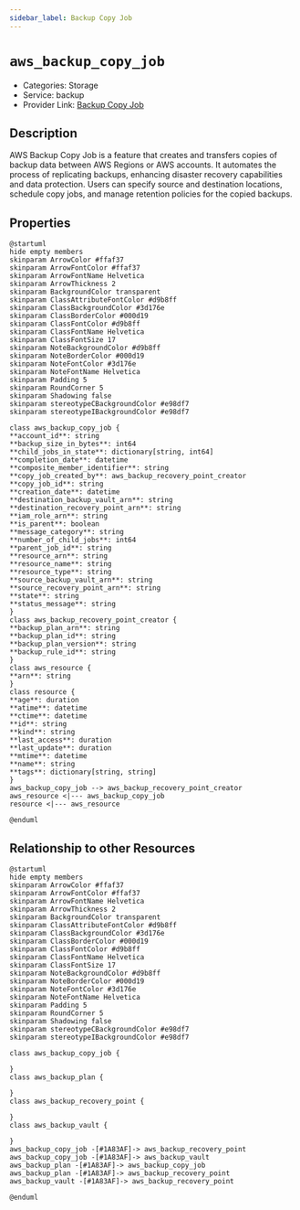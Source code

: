 ```yaml
---
sidebar_label: Backup Copy Job
---
```


# `aws_backup_copy_job`

- Categories: Storage
- Service: backup
- Provider Link: [Backup Copy Job](https://docs.aws.amazon.com/aws-backup/latest/devguide/backup-copy-job.html)

## Description

AWS Backup Copy Job is a feature that creates and transfers copies of backup data between AWS Regions or AWS accounts. It automates the process of replicating backups, enhancing disaster recovery capabilities and data protection. Users can specify source and destination locations, schedule copy jobs, and manage retention policies for the copied backups.

## Properties

<ZoomPanPinch>

```kroki imgType="plantuml" imgAlt="Diagram of Backup Copy Job data model"
@startuml
hide empty members
skinparam ArrowColor #ffaf37
skinparam ArrowFontColor #ffaf37
skinparam ArrowFontName Helvetica
skinparam ArrowThickness 2
skinparam BackgroundColor transparent
skinparam ClassAttributeFontColor #d9b8ff
skinparam ClassBackgroundColor #3d176e
skinparam ClassBorderColor #000d19
skinparam ClassFontColor #d9b8ff
skinparam ClassFontName Helvetica
skinparam ClassFontSize 17
skinparam NoteBackgroundColor #d9b8ff
skinparam NoteBorderColor #000d19
skinparam NoteFontColor #3d176e
skinparam NoteFontName Helvetica
skinparam Padding 5
skinparam RoundCorner 5
skinparam Shadowing false
skinparam stereotypeCBackgroundColor #e98df7
skinparam stereotypeIBackgroundColor #e98df7

class aws_backup_copy_job {
**account_id**: string
**backup_size_in_bytes**: int64
**child_jobs_in_state**: dictionary[string, int64]
**completion_date**: datetime
**composite_member_identifier**: string
**copy_job_created_by**: aws_backup_recovery_point_creator
**copy_job_id**: string
**creation_date**: datetime
**destination_backup_vault_arn**: string
**destination_recovery_point_arn**: string
**iam_role_arn**: string
**is_parent**: boolean
**message_category**: string
**number_of_child_jobs**: int64
**parent_job_id**: string
**resource_arn**: string
**resource_name**: string
**resource_type**: string
**source_backup_vault_arn**: string
**source_recovery_point_arn**: string
**state**: string
**status_message**: string
}
class aws_backup_recovery_point_creator {
**backup_plan_arn**: string
**backup_plan_id**: string
**backup_plan_version**: string
**backup_rule_id**: string
}
class aws_resource {
**arn**: string
}
class resource {
**age**: duration
**atime**: datetime
**ctime**: datetime
**id**: string
**kind**: string
**last_access**: duration
**last_update**: duration
**mtime**: datetime
**name**: string
**tags**: dictionary[string, string]
}
aws_backup_copy_job --> aws_backup_recovery_point_creator
aws_resource <|--- aws_backup_copy_job
resource <|--- aws_resource

@enduml
```

</ZoomPanPinch>

## Relationship to other Resources

<ZoomPanPinch>

```kroki imgType="plantuml" imgAlt="Diagram of Backup Copy Job resource relationships"
@startuml
hide empty members
skinparam ArrowColor #ffaf37
skinparam ArrowFontColor #ffaf37
skinparam ArrowFontName Helvetica
skinparam ArrowThickness 2
skinparam BackgroundColor transparent
skinparam ClassAttributeFontColor #d9b8ff
skinparam ClassBackgroundColor #3d176e
skinparam ClassBorderColor #000d19
skinparam ClassFontColor #d9b8ff
skinparam ClassFontName Helvetica
skinparam ClassFontSize 17
skinparam NoteBackgroundColor #d9b8ff
skinparam NoteBorderColor #000d19
skinparam NoteFontColor #3d176e
skinparam NoteFontName Helvetica
skinparam Padding 5
skinparam RoundCorner 5
skinparam Shadowing false
skinparam stereotypeCBackgroundColor #e98df7
skinparam stereotypeIBackgroundColor #e98df7

class aws_backup_copy_job {

}
class aws_backup_plan {

}
class aws_backup_recovery_point {

}
class aws_backup_vault {

}
aws_backup_copy_job -[#1A83AF]-> aws_backup_recovery_point
aws_backup_copy_job -[#1A83AF]-> aws_backup_vault
aws_backup_plan -[#1A83AF]-> aws_backup_copy_job
aws_backup_plan -[#1A83AF]-> aws_backup_recovery_point
aws_backup_vault -[#1A83AF]-> aws_backup_recovery_point

@enduml
```

</ZoomPanPinch>
